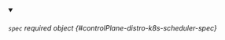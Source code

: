 
<details className="config-field" data-expandable="false" open>
<summary>

###### `spec` <span className="config-field-required" data-required="false">required</span> <span className="config-field-type">object</span> <span className="config-field-default"></span> <span className="config-field-enum"></span> {#controlPlane-distro-k8s-scheduler-spec}



</summary>



</details>
